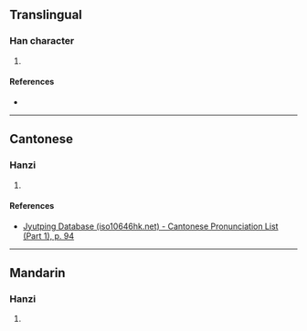{{character info/new}}
==Translingual==

===Han character===
{{Han char|rn=38|rad=女|as=10|sn=13|four=|canj=VJBC|ids=⿰女真}}

# {{defn|Han|sort=女10}}

====References====
* {{Han ref|kx=0268.350|dkj=06604|hdz=21072.140|uh=5AC3|ud=23235}}

----

==Cantonese==

===Hanzi===
{{yue-hanzi|jyut=[[zan1]]|y=jan1}}

# {{defn|lang=yue|sort=女10}}

====References====
* [http://www.iso10646hk.net/jp/document/download.jsp Jyutping Database (iso10646hk.net) - Cantonese Pronunciation List (Part 1), p. 94]

----

==Mandarin==

===Hanzi===
{{cmn-hanzi|pin=[[zhēn]] ([[zhen1]])|wg=chen<sup>1</sup>}}

# {{defn|lang=cmn|sort=女10}}